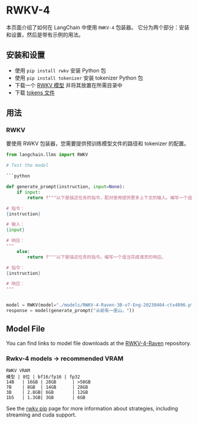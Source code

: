 # RWKV-4

本页面介绍了如何在 LangChain 中使用 `RWKV-4` 包装器。
它分为两个部分：安装和设置，然后是带有示例的用法。

## 安装和设置
- 使用 `pip install rwkv` 安装 Python 包
- 使用 `pip install tokenizer` 安装 tokenizer Python 包
- 下载一个 [RWKV 模型](https://huggingface.co/BlinkDL/rwkv-4-raven/tree/main) 并将其放置在所需目录中
- 下载 [tokens 文件](https://raw.githubusercontent.com/BlinkDL/ChatRWKV/main/20B_tokenizer.json)

## 用法

### RWKV

要使用 RWKV 包装器，您需要提供预训练模型文件的路径和 tokenizer 的配置。
```python
from langchain.llms import RWKV

# Test the model

```python

def generate_prompt(instruction, input=None):
    if input:
        return f"""以下是描述任务的指令，配对使用提供更多上下文的输入。编写一个适当完成请求的响应。

# 指令：
{instruction}

# 输入：
{input}

# 响应：
"""
    else:
        return f"""以下是描述任务的指令。编写一个适当完成请求的响应。

# 指令：
{instruction}

# 响应：
"""


model = RWKV(model="./models/RWKV-4-Raven-3B-v7-Eng-20230404-ctx4096.pth", strategy="cpu fp32", tokens_path="./rwkv/20B_tokenizer.json")
response = model(generate_prompt("从前有一座山，"))
```
## Model File

You can find links to model file downloads at the [RWKV-4-Raven](https://huggingface.co/BlinkDL/rwkv-4-raven/tree/main) repository.

### Rwkv-4 models -> recommended VRAM


```
RWKV VRAM
模型 | 8位 | bf16/fp16 | fp32
14B   | 16GB | 28GB      | >50GB
7B    | 8GB  | 14GB      | 28GB
3B    | 2.8GB| 6GB       | 12GB
1b5   | 1.3GB| 3GB       | 6GB
```

See the [rwkv pip](https://pypi.org/project/rwkv/) page for more information about strategies, including streaming and cuda support.
